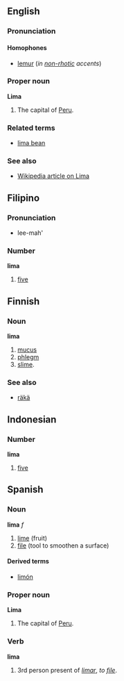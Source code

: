 ==English==
===Pronunciation===
====Homophones====
*[[lemur]] (''in [[non-rhotic]] accents'')

===Proper noun===
'''Lima'''

#The capital of [[Peru]].

===Related terms===
*[[lima bean]]

===See also===
*[[w:Lima|Wikipedia article on Lima]]

==Filipino==
===Pronunciation===
*lee-mah'

===Number===
'''lima'''
#[[five]]

==Finnish==
===Noun===
'''lima'''

#[[mucus]]
#[[phlegm]]
#[[slime]].

===See also===
*[[räkä]]

==Indonesian==
===Number===
'''lima'''
#[[five]]

==Spanish==
===Noun===
'''lima''' ''f''

# [[lime]] (fruit)
# [[file]] (tool to smoothen a surface)

====Derived terms====
*[[limón]]

===Proper noun===
'''Lima'''

#The capital of [[Peru]].

===Verb===
'''lima'''

# 3rd person present of ''[[limar]]'', ''to [[file]]''.
